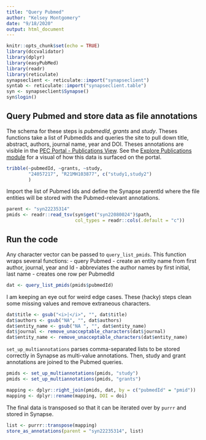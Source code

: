 ```yaml
---
title: "Query Pubmed"
author: "Kelsey Montgomery"
date: "9/18/2020"
output: html_document
---
```


```r
knitr::opts_chunk$set(echo = TRUE)
library(dccvalidator)
library(dplyr)
library(easyPubMed)
library(readr)
library(reticulate)
synapseclient <- reticulate::import("synapseclient")
syntab <- reticulate::import("synapseclient.table")
syn <- synapseclient$Synapse()
syn$login()
```

## Query Pubmed and store data as file annotations

The schema for these steps is *pubmedId*, *grants* and *study*. Theses functions take
a list of PubmedIds and queries the site to pull down title, abstract, authors, journal name, year and DOI. Theses annotations are visible in the [PEC Portal - Publications View](https://www.synapse.org/#!Synapse:syn22095937/tables/). See the [Explore Publications module](https://psychencode.synapse.org/Explore/Publications) for a visual of how this data is surfaced on the portal.

```r
tribble(~pubmedId, ~grants, ~study,
        "24057217", "R21MH103877", c("study1,study2")
        )
```

Import the list of Pubmed Ids and define the Synapse parentId where the file entities will be stored with the Pubmed-relevant annotations.

```r
parent <- "syn22235314"
pmids <- readr::read_tsv(syn$get("syn22080024")$path, 
                         col_types = readr::cols(.default = "c"))
```

## Run the code

Any character vector can be passed to `query_list_pmids`. This function wraps several functions:
- query Pubmed
- create an entity name from first author, journal, year and Id
- abbreviates the author names by first initial, last name
- creates one row per PubmedId

```r
dat <- query_list_pmids(pmids$pubmedId)
```

I am keeping an eye out for weird edge cases. These (hacky) steps clean some missing values and remove extraneous characters.

```r
dat$title <- gsub("<i>|</i>", "", dat$title)
dat$authors <- gsub("NA", "", dat$authors)
dat$entity_name <- gsub("NA ", "", dat$entity_name)
dat$journal <- remove_unacceptable_characters(dat$journal)
dat$entity_name <- remove_unacceptable_characters(dat$entity_name)
```

`set_up_multiannotations` parses comma-separated lists to be stored correctly in Synapse as multi-value annotations. Then, study and grant annotations are joined to the Pubmed queries.

```r
pmids <- set_up_multiannotations(pmids, "study")
pmids <- set_up_multiannotations(pmids, "grants")

mapping <- dplyr::right_join(pmids, dat, by = c("pubmedId" = "pmid"))
mapping <- dplyr::rename(mapping, DOI = doi)
```

The final data is transposed so that it can be iterated over by `purrr` and stored in Synapse.

```r
list <- purrr::transpose(mapping)
store_as_annotations(parent = "syn22235314", list)
```
